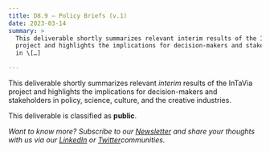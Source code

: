 ```yaml
---
title: D8.9 – Policy Briefs (v.1)
date: 2023-03-14
summary: >
  This deliverable shortly summarizes relevant interim results of the InTaVia
  project and highlights the implications for decision-makers and stakeholders
  in \[…]

---
```

This deliverable shortly summarizes relevant *interim* results of the InTaVia project and highlights the implications for decision-makers and stakeholders in policy, science, culture, and the creative industries.

This deliverable is classified as **public**.

*Want to know more? Subscribe to our [Newsletter](https://intavia.eu/subscribe/) and share your thoughts with us via our [LinkedIn](https://www.linkedin.com/company/project-intavia) or [Twitter](https://twitter.com/projectintavia)communities.*
